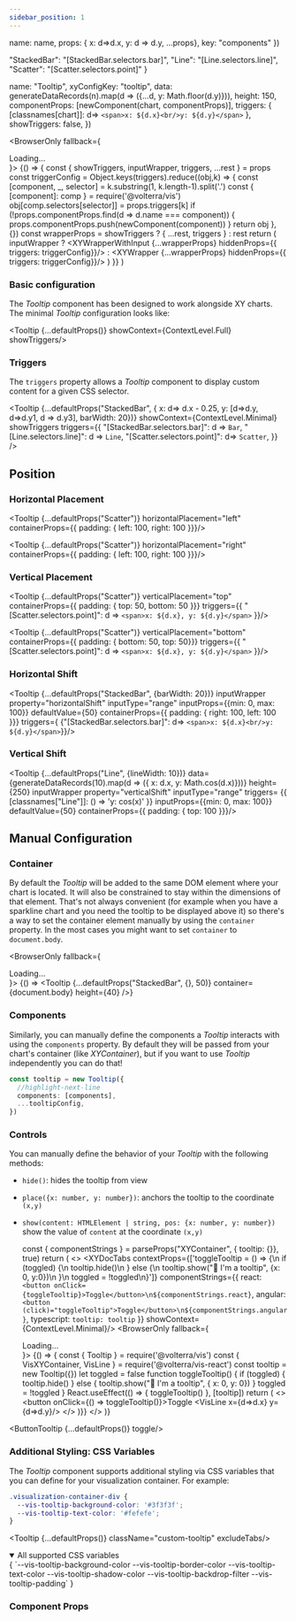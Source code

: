 ```yaml
---
sidebar_position: 1
---
```


  name: name,
  props: { x: d=>d.x, y: d => d.y, ...props},
  key: "components"
})

  "StackedBar": "[StackedBar.selectors.bar]",
  "Line": "[Line.selectors.line]",
  "Scatter": "[Scatter.selectors.point]"
}

  name: "Tooltip",
  xyConfigKey: "tooltip",
  data: generateDataRecords(n).map(d => ({...d, y: Math.floor(d.y)})),
  height: 150,
  componentProps: [newComponent(chart, componentProps)],
  triggers: {
    [classnames[chart]]: d=> `<span>x: ${d.x}<br/>y: ${d.y}</span>`
  },
  showTriggers: false,
})

  <BrowserOnly fallback={<div>Loading...</div>}>
    {() => {
      const { showTriggers, inputWrapper, triggers, ...rest } = props
      const triggerConfig = Object.keys(triggers).reduce((obj,k) => {
        const [component, _, selector] = k.substring(1, k.length-1).split('.')
        const { [component]: comp } = require('@volterra/vis')
        obj[comp.selectors[selector]] = props.triggers[k]
        if (!props.componentProps.find(d => d.name === component)) {
          props.componentProps.push(newComponent(component))
        }
        return obj
      }, {})
      const wrapperProps = showTriggers ? { ...rest, triggers } : rest
      return (
        inputWrapper ?
        <XYWrapperWithInput {...wrapperProps} hiddenProps={{ triggers: triggerConfig}}/> :
        <XYWrapper {...wrapperProps} hiddenProps={{ triggers: triggerConfig}}/>
      )
    }}
  </BrowserOnly>
)

### Basic configuration
The _Tooltip_ component has been designed to work alongside XY charts. The minimal _Tooltip_ configuration looks like:

<Tooltip {...defaultProps()} showContext={ContextLevel.Full} showTriggers/>

### Triggers
The `triggers` property allows a _Tooltip_ component to display custom content for a given CSS selector.

<Tooltip {...defaultProps("StackedBar", { x: d=> d.x - 0.25, y: [d=>d.y, d=>d.y1, d => d.y3], barWidth: 20})}
  showContext={ContextLevel.Minimal}
  showTriggers
  triggers={{
    "[StackedBar.selectors.bar]": d => `Bar`,
    "[Line.selectors.line]": d => `Line`,
    "[Scatter.selectors.point]": d=> `Scatter`,
  }}
/>

## Position
### Horizontal Placement
<Tooltip {...defaultProps("Scatter")} horizontalPlacement="left" containerProps={{ padding: { left: 100, right: 100 }}}/>

<Tooltip {...defaultProps("Scatter")} horizontalPlacement="right" containerProps={{ padding: { left: 100, right: 100 }}}/>

### Vertical Placement
<Tooltip {...defaultProps("Scatter")}
  verticalPlacement="top"
  containerProps={{ padding: { top: 50, bottom: 50 }}}
  triggers={{
    "[Scatter.selectors.point]": d => `<span>x: ${d.x}, y: ${d.y}</span>`
  }}/>

<Tooltip {...defaultProps("Scatter")}
  verticalPlacement="bottom"
  containerProps={{ padding: { bottom: 50, top: 50}}}
  triggers={{
    "[Scatter.selectors.point]": d => `<span>x: ${d.x}, y: ${d.y}</span>`
  }}/>

### Horizontal Shift
<Tooltip {...defaultProps("StackedBar", {barWidth: 20})}
  inputWrapper
  property="horizontalShift"
  inputType="range"
  inputProps={{min: 0, max: 100}}
  defaultValue={50}
  containerProps={{ padding: { right: 100, left: 100 }}}
  triggers={ {"[StackedBar.selectors.bar]": d=> `<span>x: ${d.x}<br/>y: ${d.y}</span>`}}/>

### Vertical Shift
<Tooltip {...defaultProps("Line", {lineWidth: 10})}
  data={generateDataRecords(10).map(d => ({ x: d.x, y: Math.cos(d.x)}))}
  height={250}
  inputWrapper
  property="verticalShift"
  inputType="range"
  triggers= {{
    [classnames["Line"]]: () => 'y: cos(x)'
  }}
  inputProps={{min: 0, max: 100}}
  defaultValue={50}
  containerProps={{ padding: { top: 100 }}}/>

## Manual Configuration

### Container
By default the _Tooltip_ will be added to the same DOM element where your chart is located. It will also be constrained
to stay within the dimensions of that element. That's not always convenient (for example when you have a sparkline chart
and you need the tooltip to be displayed above it) so there's a way to set the container element manually by using the
`container` property. In the most cases you might want to set `container` to `document.body`.

<BrowserOnly fallback={<div>Loading...</div>}>
  {() => <Tooltip {...defaultProps("StackedBar", {}, 50)} container={document.body} height={40} />}
</BrowserOnly>

### Components
Similarly, you can manually define the components a _Tooltip_ interacts with using the `components` property. By default
they will be passed from your chart's container (like _XYContainer_), but if you want to use _Tooltip_ independently
you can do that!
```ts
const tooltip = new Tooltip({
  //highlight-next-line
  components: [components],
  ...tooltipConfig,
})
```

### Controls
You can manually define the behavior of your _Tooltip_ with the following methods:

- `hide()`:
   hides the tooltip from view
- `place({x: number, y: number})`:
   anchors the tooltip to the coordinate `(x,y)`
- `show(content: HTMLElement | string, pos: {x: number, y: number})`
   show the value of `content` at the coordinate `(x,y)`

  const { componentStrings } = parseProps("XYContainer", { tooltip: {}}, true)
  return (
  <>
    <XYDocTabs
      contextProps={['toggleTooltip = () => {\n  if (toggled) {\n    tooltip.hide()\n  } else {\n    tooltip.show("👋 I\'m a tooltip", {x: 0, y:0})\n  }\n  toggled = !toggled\n}']}
      componentStrings={{
        react: `<button onClick={toggleTooltip}>Toggle</button>\n${componentStrings.react}`,
        angular: `<button (click)="toggleTooltip">Toggle</button>\n${componentStrings.angular}`,
        typescript: `tooltip: tooltip`
      }}
      showContext={ContextLevel.Minimal}/>
    <BrowserOnly fallback={<div>Loading...</div>}>
      {() => {
        const { Tooltip } = require('@volterra/vis')
        const { VisXYContainer, VisLine } = require('@volterra/vis-react')
        const tooltip = new Tooltip({})
        let toggled = false
        function toggleTooltip() {
          if (toggled) {
            tooltip.hide()
          } else {
            tooltip.show("👋 I'm a tooltip", { x: 0, y: 0})
          }
          toggled = !toggled
        }
        React.useEffect(() => {
          toggleTooltip()
        }, [tooltip])
        return (
        <>
          <button onClick={() => toggleTooltip()}>Toggle</button>
          <VisXYContainer data={props.data} height={150} tooltip={tooltip}>
            <VisLine x={d=>d.x} y={d=>d.y}/>
          </VisXYContainer>
        </>
      )}}
    </BrowserOnly>
  </>
)}

<ButtonTooltip {...defaultProps()} toggle/>

### Additional Styling: CSS Variables
The _Tooltip_ component supports additional styling via CSS variables that you can define for your visualization container. For example:

```css title="styles.css"
.visualization-container-div {
  --vis-tooltip-background-color: '#3f3f3f';
  --vis-tooltip-text-color: '#fefefe';
}
```
<Tooltip {...defaultProps()} className="custom-tooltip" excludeTabs/>

<details open>
  <summary open>All supported CSS variables</summary>
  <CodeBlock language="css">{
`--vis-tooltip-background-color
--vis-tooltip-border-color
--vis-tooltip-text-color
--vis-tooltip-shadow-color
--vis-tooltip-backdrop-filter
--vis-tooltip-padding`
}</CodeBlock>
</details>

### Component Props
<PropTable name="VisTooltip"/>
